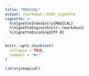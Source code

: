 ```yaml
---
title: "MAGICAL"
output: rmarkdown::html_vignette
vignette: >
  %\VignetteIndexEntry{MAGICAL}
  %\VignetteEngine{knitr::rmarkdown}
  %\VignetteEncoding{UTF-8}
---
```


```r
knitr::opts_chunk$set(
  collapse = TRUE,
  comment = "#>"
)
```

```r
library(magical)
```
